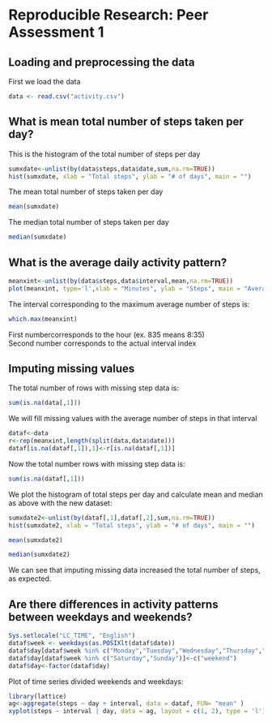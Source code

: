 # Reproducible Research: Peer Assessment 1


## Loading and preprocessing the data

First we load the data
```r
data <- read.csv("activity.csv")

```


## What is mean total number of steps taken per day?

This is the histogram of the total number of steps per day
```r
sumxdate<-unlist(by(data$steps,data$date,sum,na.rm=TRUE))
hist(sumxdate, xlab = "Total steps", ylab = "# of days", main = "")

```

The  mean total number of steps taken per day
```r
mean(sumxdate)
```
The  median total number of steps taken per day
```r
median(sumxdate)

```


## What is the average daily activity pattern?

```r
meanxint<-unlist(by(data$steps,data$interval,mean,na.rm=TRUE))
plot(meanxint, type='l',xlab = "Minutes", ylab = "Steps", main = "Average time series")

```

The interval corresponding to the maximum average number of steps is:
```r
which.max(meanxint)
```
First numbercorresponds to the hour (ex. 835 means 8:35)  
Second number corresponds to the actual interval index

## Imputing missing values

The total number of rows with missing step data is:
```r
sum(is.na(data[,1]))
```
We will fill missing values with the average number of steps in that interval

```r
dataf<-data
r<-rep(meanxint,length(split(data,data$date)))
dataf[is.na(dataf[,1]),1]<-r[is.na(dataf[,1])]
```
Now the total number rows with missing step data is:
```r
sum(is.na(dataf[,1]))
```

We plot the histogram of total steps per day and calculate mean and median as above with the new dataset:

```r
sumxdate2<-unlist(by(dataf[,1],dataf[,2],sum,na.rm=TRUE))
hist(sumxdate2, xlab = "Total steps", ylab = "# of days", main = "")

mean(sumxdate2)

median(sumxdate2)

```

We can see that imputing missing data increased the total number of steps, as expected.

## Are there differences in activity patterns between weekdays and weekends?

```r
Sys.setlocale("LC_TIME", "English")
dataf$week <- weekdays(as.POSIXlt(dataf$date))
dataf$day[dataf$week %in% c("Monday","Tuesday","Wednesday","Thursday","Friday")]<-c("weekday")
dataf$day[dataf$week %in% c("Saturday","Sunday")]<-c("weekend")
dataf$day<-factor(dataf$day)
```

Plot of time series divided weekends and weekdays:
```r
library(lattice)
ag<-aggregate(steps ~ day + interval, data = dataf, FUN= "mean" )
xyplot(steps ~ interval | day, data = ag, layout = c(1, 2), type = 'l')

```

